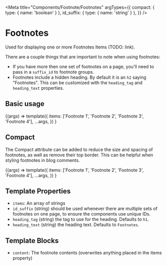 
<Meta
  title="Components/Footnote/Footnotes"
  argTypes={{
    compact: { type: { name: 'boolean' } },
    id_suffix: { type: { name: 'string' } },
  }}
/>

# Footnotes

Used for displaying one or more Footnotes Items (TODO: link).

There are a couple things that are important to note when using footnotes:

- If you have more then one set of footnotes on a page, you'll need to pass in a `suffix_id` to footnote groups.
- Footnotes include a hidden heading. By default it is an `h2` saying "Footnotes". This can be customized with the `heading_tag` and `heading_text` properties.

## Basic usage

<Canvas>
  <Story name="Basic">
    {(args) =>
      template({
        items: ['Footnote 1', 'Footnote 2', 'Footnote 3', 'Footnote 4'],
        ...args,
      })
    }
  </Story>
</Canvas>

## Compact

The Compact attribute can be added to reduce the size and spacing of footnotes,
as well as remove their top border. This can be helpful when styling footnotes
in blog comments.

<Canvas>
  <Story
    name="Compact"
    args={{
      compact: true,
    }}
  >
    {(args) =>
      template({
        items: ['Footnote 1', 'Footnote 2', 'Footnote 3', 'Footnote 4'],
        ...args,
      })
    }
  </Story>
</Canvas>

## Template Properties

- `items`: An array of strings
- `id_suffix` (string) should be used whenever there are multiple sets of footnotes on one page, to ensure the components use unique IDs.
- `heading_tag` (string) the tag to use for the heading. Defaults to `h1`.
- `heading_text` (string) the heading text. Defaults to `Footnotes`.

## Template Blocks

- `content`: The footnote contents (overwrites anything placed in the items property)
